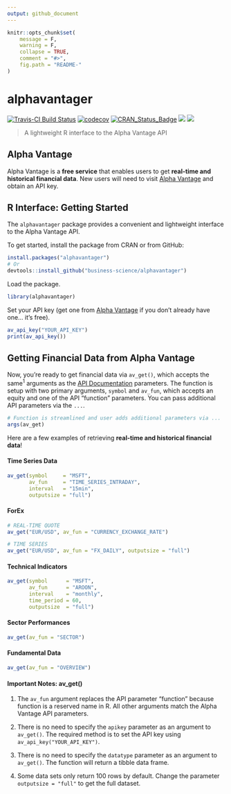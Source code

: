 ```yaml
---
output: github_document
---
```


<!-- README.md is generated from README.Rmd. Please edit that file -->

```r
knitr::opts_chunk$set(
    message = F,
    warning = F,
    collapse = TRUE,
    comment = "#>",
    fig.path = "README-"
)
```




# alphavantager

[![Travis-CI Build Status](https://travis-ci.org/business-science/alphavantager.svg?branch=master)](https://travis-ci.org/business-science/alphavantager.svg?branch=master)
[![codecov](https://codecov.io/gh/business-science/alphavantager/branch/master/graph/badge.svg)](https://codecov.io/gh/business-science/alphavantager)
[![CRAN_Status_Badge](http://www.r-pkg.org/badges/version/alphavantager)](https://cran.r-project.org/package=alphavantager)
![](http://cranlogs.r-pkg.org/badges/alphavantager?color=brightgreen)
![](http://cranlogs.r-pkg.org/badges/grand-total/alphavantager?color=brightgreen)

<!-- <img src="tools/logo.png" width="147" height="170" align="right" /> -->

> A lightweight R interface to the Alpha Vantage API

## Alpha Vantage

Alpha Vantage is a __free service__ that enables users to get __real-time and historical financial data__. New users will need to visit [Alpha Vantage](https://www.alphavantage.co/) and obtain an API key.

## R Interface: Getting Started

The `alphavantager` package provides a convenient and lightweight interface to the Alpha Vantage API.

To get started, install the package from CRAN or from GitHub:

```r
install.packages("alphavantager")
# Or
devtools::install_github("business-science/alphavantager")
```

Load the package.

```r
library(alphavantager)
```


Set your API key (get one from [Alpha Vantage](https://www.alphavantage.co/) if you don't already have one... it's free).

```r
av_api_key("YOUR_API_KEY")
print(av_api_key())
```

## Getting Financial Data from Alpha Vantage

Now, you're ready to get financial data via `av_get()`, which accepts the same<sup>1</sup> arguments as the [API Documentation](https://www.alphavantage.co/documentation/) parameters. The function is setup with two primary arguments, `symbol` and `av_fun`, which accepts an equity and one of the API "function" parameters. You can pass additional API parameters via the `...`.

```r
# Function is streamlined and user adds additional parameters via ...
args(av_get)
```

Here are a few examples of retrieving __real-time and historical financial data__!

#### Time Series Data

```r
av_get(symbol     = "MSFT",
       av_fun     = "TIME_SERIES_INTRADAY",
       interval   = "15min",
       outputsize = "full")
```

#### ForEx

```r
# REAL-TIME QUOTE
av_get("EUR/USD", av_fun = "CURRENCY_EXCHANGE_RATE")
```

```r
# TIME SERIES
av_get("EUR/USD", av_fun = "FX_DAILY", outputsize = "full")
```



#### Technical Indicators

```r
av_get(symbol      = "MSFT",
       av_fun      = "AROON",
       interval    = "monthly",
       time_period = 60,
       outputsize  = "full")
```

#### Sector Performances

```r
av_get(av_fun = "SECTOR")
```

#### Fundamental Data

```r
av_get(av_fun = "OVERVIEW")
```

#### Important Notes: av_get()

1. The `av_fun` argument replaces the API parameter "function" because function is a reserved name in R. All other arguments match the Alpha Vantage API parameters.

2. There is no need to specify the `apikey` parameter as an argument to `av_get()`. The required method is to set the API key using `av_api_key("YOUR_API_KEY")`.

3. There is no need to specify the `datatype` parameter as an argument to `av_get()`. The function will return a tibble data frame. 

4. Some data sets only return 100 rows by default. Change the parameter `outputsize = "full"` to get the full dataset.
